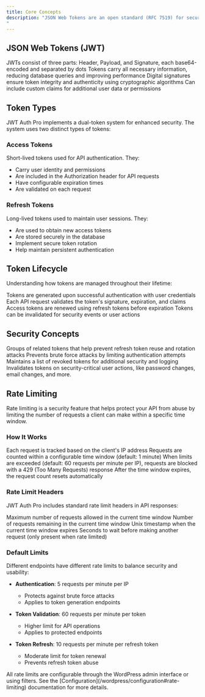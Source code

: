 ```yaml
---
title: Core Concepts
description: "JSON Web Tokens are an open standard (RFC 7519) for securely transmitting information between parties as a JSON object. In WordPress REST API authentication:
"
---
```


## JSON Web Tokens (JWT)

<CardGroup cols={2}>
  <Card title="Structure" icon="layer-group">
    JWTs consist of three parts: Header, Payload, and Signature, each base64-encoded and separated by dots
  </Card>
  <Card title="Stateless" icon="cloud">
    Tokens carry all necessary information, reducing database queries and improving performance
  </Card>
  <Card title="Secure" icon="shield-halved">
    Digital signatures ensure token integrity and authenticity using cryptographic algorithms
  </Card>
  <Card title="Flexible" icon="puzzle-piece">
    Can include custom claims for additional user data or permissions
  </Card>
</CardGroup>

## Token Types

JWT Auth Pro implements a dual-token system for enhanced security. The system uses two distinct types of tokens:

### Access Tokens
Short-lived tokens used for API authentication. They:
- Carry user identity and permissions
- Are included in the Authorization header for API requests
- Have configurable expiration times
- Are validated on each request

### Refresh Tokens
Long-lived tokens used to maintain user sessions. They:
- Are used to obtain new access tokens
- Are stored securely in the database
- Implement secure token rotation
- Help maintain persistent authentication

## Token Lifecycle

Understanding how tokens are managed throughout their lifetime:

<Steps>
  <Step title="Creation">
    Tokens are generated upon successful authentication with user credentials
  </Step>
  <Step title="Validation">
    Each API request validates the token's signature, expiration, and claims
  </Step>
  <Step title="Refresh">
    Access tokens are renewed using refresh tokens before expiration
  </Step>
  <Step title="Revocation">
    Tokens can be invalidated for security events or user actions
  </Step>
</Steps>

## Security Concepts

<CardGroup cols={2}>
  <Card title="Token Families" icon="diagram-project">
    Groups of related tokens that help prevent refresh token reuse and rotation attacks
  </Card>
  <Card title="Rate Limiting" icon="gauge-high">
    Prevents brute force attacks by limiting authentication attempts
  </Card>
  <Card title="Token Blacklisting" icon="ban">
    Maintains a list of revoked tokens for additional security and logging
  </Card>
  <Card title="Automatic Revocation" icon="rotate">
    Invalidates tokens on security-critical user actions, like password changes, email changes, and more.
  </Card>
</CardGroup>

## Rate Limiting

Rate limiting is a security feature that helps protect your API from abuse by limiting the number of requests a client can make within a specific time window.

### How It Works

<Steps>
  <Step title="Request Tracking">
    Each request is tracked based on the client's IP address
  </Step>
  <Step title="Window Management">
    Requests are counted within a configurable time window (default: 1 minute)
  </Step>
  <Step title="Limit Enforcement">
    When limits are exceeded (default: 60 requests per minute per IP), requests are blocked with a 429 (Too Many Requests) response
  </Step>
  <Step title="Reset Period">
    After the time window expires, the request count resets automatically
  </Step>
</Steps>

### Rate Limit Headers

JWT Auth Pro includes standard rate limit headers in API responses:

<ResponseField name="X-RateLimit-Limit" type="integer">
  Maximum number of requests allowed in the current time window
</ResponseField>

<ResponseField name="X-RateLimit-Remaining" type="integer">
  Number of requests remaining in the current time window
</ResponseField>

<ResponseField name="X-RateLimit-Reset" type="timestamp">
  Unix timestamp when the current time window expires
</ResponseField>

<ResponseField name="Retry-After" type="integer">
  Seconds to wait before making another request (only present when rate limited)
</ResponseField>

### Default Limits

Different endpoints have different rate limits to balance security and usability:

- **Authentication**: 5 requests per minute per IP
  - Protects against brute force attacks
  - Applies to token generation endpoints

- **Token Validation**: 60 requests per minute per token
  - Higher limit for API operations
  - Applies to protected endpoints

- **Token Refresh**: 10 requests per minute per refresh token
  - Moderate limit for token renewal
  - Prevents refresh token abuse

<Note>
  All rate limits are configurable through the WordPress admin interface or using filters. See the [Configuration](/wordpress/configuration#rate-limiting) documentation for more details.
</Note>
